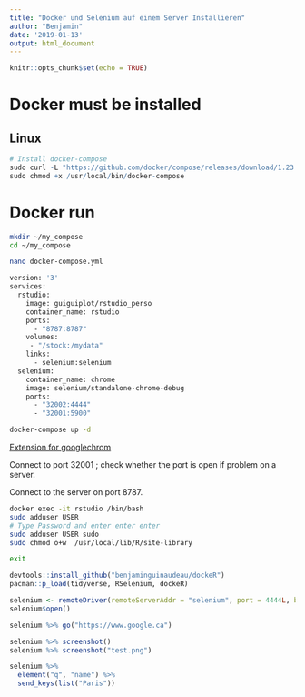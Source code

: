```yaml
---
title: "Docker und Selenium auf einem Server Installieren"
author: "Benjamin"
date: '2019-01-13'
output: html_document
---
```


```r
knitr::opts_chunk$set(echo = TRUE)
```

# Docker must be installed

## Linux

```r
# Install docker-compose
sudo curl -L "https://github.com/docker/compose/releases/download/1.23.2/docker-compose-$(uname -s)-$(uname -m)" -o /usr/local/bin/docker-compose
sudo chmod +x /usr/local/bin/docker-compose


```


# Docker run

```bash



mkdir ~/my_compose
cd ~/my_compose

nano docker-compose.yml
```

```bash

version: '3'
services:
  rstudio:
    image: guiguiplot/rstudio_perso
    container_name: rstudio
    ports:
      - "8787:8787"
    volumes:
     - "/stock:/mydata"
    links:
      - selenium:selenium
  selenium:
    container_name: chrome
    image: selenium/standalone-chrome-debug
    ports:
      - "32002:4444"
      - "32001:5900"

```

```bash
docker-compose up -d
```


[Extension for googlechrom](https://chrome.google.com/webstore/detail/vnc®-viewer-for-google-ch/iabmpiboiopbgfabjmgeedhcmjenhbla)
 
Connect to port 32001 ; check whether the port is open if problem on a server.

Connect to the server on port 8787.

```bash
docker exec -it rstudio /bin/bash
sudo adduser USER 
# Type Password and enter enter enter
sudo adduser USER sudo
sudo chmod o+w  /usr/local/lib/R/site-library

exit
```


```r
devtools::install_github("benjaminguinaudeau/dockeR")
pacman::p_load(tidyverse, RSelenium, dockeR)

selenium <- remoteDriver(remoteServerAddr = "selenium", port = 4444L, browserName = "chrome")
selenium$open()

selenium %>% go("https://www.google.ca")

selenium %>% screenshot()
selenium %>% screenshot("test.png")

selenium %>%
  element("q", "name") %>%
  send_keys(list("Paris"))
```

